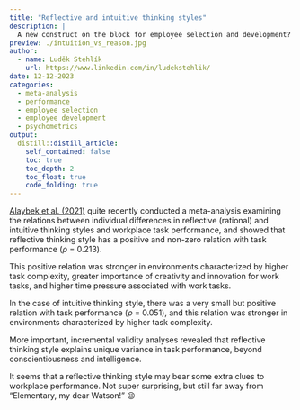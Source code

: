 ```yaml
---
title: "Reflective and intuitive thinking styles"
description: |
  A new construct on the block for employee selection and development? 
preview: ./intuition_vs_reason.jpg
author:
  - name: Luděk Stehlík
    url: https://www.linkedin.com/in/ludekstehlik/
date: 12-12-2023
categories:
  - meta-analysis
  - performance
  - employee selection
  - employee development
  - psychometrics
output:
  distill::distill_article:
    self_contained: false
    toc: true
    toc_depth: 2
    toc_float: true
    code_folding: true
---
```


[Alaybek et al. (2021)](https://onlinelibrary.wiley.com/doi/full/10.1111/peps.12443){target="_blank"} quite recently conducted a meta-analysis examining the relations between individual differences in reflective (rational) and intuitive thinking styles and workplace task performance, and showed that reflective thinking style has a positive and non-zero relation with task performance (*ρ* = 0.213). 

This positive relation was stronger in environments characterized by higher task complexity, greater importance of creativity and innovation for work tasks, and higher time pressure associated with work tasks. 

In the case of intuitive thinking style, there was a very small but positive relation with task performance (*ρ* = 0.051), and this relation was stronger in environments characterized by higher task complexity. 

More important, incremental validity analyses revealed that reflective thinking style explains unique variance in task performance, beyond conscientiousness and intelligence. 

It seems that a reflective thinking style may bear some extra clues to workplace performance. Not super surprising, but still far away from “Elementary, my dear Watson!" 😉

